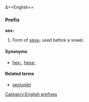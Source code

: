Δ==English==
===Prefix===
[[Category:English prefixes]]
'''sex-'''

#Form of [[sexa-]] used before a vowel.

====Synonyms====
*[[hex-]], [[hexa-]]

====Related terms====
*[[sextuplet]]